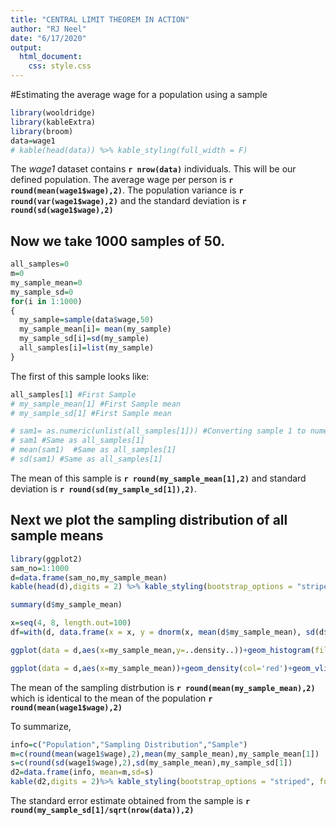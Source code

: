 ```yaml
---
title: "CENTRAL LIMIT THEOREM IN ACTION"
author: "RJ Neel"
date: "6/17/2020"
output:
  html_document:
    css: style.css
---
```


#Estimating the average wage for a population using a sample

```r
library(wooldridge)
library(kableExtra)
library(broom)
data=wage1
# kable(head(data)) %>% kable_styling(full_width = F)
```
The *wage1* dataset contains **`r nrow(data)`** individuals. This will be our defined population. The average wage per person is **`r round(mean(wage1$wage),2)`**. The population variance is **`r round(var(wage1$wage),2)`** and the standard deviation is **`r round(sd(wage1$wage),2)`**


## Now we take 1000 samples of 50.   
```r
all_samples=0
m=0
my_sample_mean=0
my_sample_sd=0
for(i in 1:1000)
{
  my_sample=sample(data$wage,50)
  my_sample_mean[i]= mean(my_sample)
  my_sample_sd[i]=sd(my_sample)
  all_samples[i]=list(my_sample)
}
```  
  
The first of this sample looks like:
```r
all_samples[1] #First Sample
# my_sample_mean[1] #First Sample mean
# my_sample_sd[1] #First Sample mean

# sam1= as.numeric(unlist(all_samples[1])) #Converting sample 1 to numeric
# sam1 #Same as all_samples[1]
# mean(sam1)  #Same as all_samples[1]
# sd(sam1) #Same as all_samples[1]
```
  
The mean of this sample is **`r round(my_sample_mean[1],2)`** and standard deviation is **`r round(sd(my_sample_sd[1]),2)`**.

## Next we plot the sampling distribution of all sample means
```r
library(ggplot2)
sam_no=1:1000
d=data.frame(sam_no,my_sample_mean)
kable(head(d),digits = 2) %>% kable_styling(bootstrap_options = "striped",full_width = F)

summary(d$my_sample_mean)

x=seq(4, 8, length.out=100)
df=with(d, data.frame(x = x, y = dnorm(x, mean(d$my_sample_mean), sd(d$my_sample_mean))))

ggplot(data = d,aes(x=my_sample_mean,y=..density..))+geom_histogram(fill='salmon',col='red')+ geom_vline(aes(xintercept=mean(my_sample_mean, na.rm=T)),color="black", linetype="dashed", size=1)+theme_bw()+ggtitle("Sampling Distrbution of all 1000 sample means")+geom_line(data = df, aes(x = x, y = y), color = "black")+xlab("1000 Sample means")

ggplot(data = d,aes(x=my_sample_mean))+geom_density(col='red')+geom_vline(aes(xintercept=mean(my_sample_mean, na.rm=T)),color="black", linetype="dashed", size=1)+theme_bw()+ggtitle("Sampling Distrbution of all 1000 sample means")
```
  
The mean of the sampling distrbution is **`r round(mean(my_sample_mean),2)`** which is identical to the mean of the population **`r round(mean(wage1$wage),2)`**

To summarize,
```r
info=c("Population","Sampling Distribution","Sample")
m=c(round(mean(wage1$wage),2),mean(my_sample_mean),my_sample_mean[1])
s=c(round(sd(wage1$wage),2),sd(my_sample_mean),my_sample_sd[1])
d2=data.frame(info, mean=m,sd=s)
kable(d2,digits = 2)%>% kable_styling(bootstrap_options = "striped", full_width = F)
```
The standard error estimate obtained from the sample is **`r round(my_sample_sd[1]/sqrt(nrow(data)),2)`**

